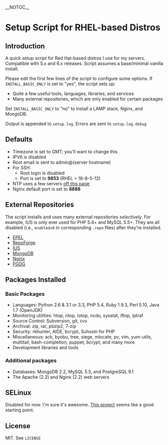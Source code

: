 __NOTOC__

= Setup Script for RHEL-based Distros =

== Introduction ==

A quick setup script for Red Hat-based distros I use for my servers. Compatible with 5.x and 6.x releases. Script assumes a base/minimal vanilla install. 

Please edit the first few lines of the script to configure some options. If <code>INSTALL_BASIC_ONLY</code> is set to "yes", the script sets up:

* Quite a few useful tools, languages, libraries, and services
* Many external repositories, which are only enabled for certain packages

Set <code>INSTALL_BASIC_ONLY</code> to "no" to install a LAMP stack, Nginx, and MongoDB. 

Output is appended to <code>setup.log</code>. Errors are sent to <code>setup.log.debug</code>

== Defaults ==

* Timezone is set to GMT; you'll want to change this
* IPV6 is disabled
* Root email is sent to admin@(server hostname)
* For SSH:
** Root login is disabled
** Port is set to '''9853''' (RHEL = 18-8-5-12)
* NTP uses a few servers [http://infohost.nmt.edu/~armiller/timeserv.htm off this page]
* Nginx default port is set to '''8888'''

== External Repositories ==

The script installs and uses many external repositories ''selectively''. For example, IUS is only ever used for PHP 5.4+ and MySQL 5.5+. They are all disabled (i.e., <code>enabled=0</code> in corresponding <code>.repo</code> files) after they're installed.

* [http://fedoraproject.org/wiki/EPEL EPEL]
* [http://repoforge.org/ RepoForge]
* [http://iuscommunity.org/pages/About.html IUS]
* [http://docs.mongodb.org/manual/tutorial/install-mongodb-on-redhat-centos-or-fedora-linux/ MongoDB]
* [http://nginx.org/en/download.html Ngnix]
* [http://wiki.postgresql.org/wiki/RPM_Installation PGDG]

== Packages Installed ==

=== Basic Packages ===

* Languages: Python 2.6 & 3.1 or 3.3, PHP 5.4, Ruby 1.9.3, Perl 5.10, Java 1.7 (OpenJDK)
* Monitoring utilities: htop, ntop, iotop, ncdu, sysstat, iftop, iptraf
* Source Control: Subversion, git, cvs
* Archival: zip, rar, pbzip2, 7-zip
* Security: rkhunter, AIDE, bcrypt, Suhosin for PHP
* Miscellaneous: ack, byobu, tree, siege, mlocate, pv, vim, yum-utils, multitail, bash-completion, puppet, bcrypt, and many more
* Development libraries and tools

=== Additional packages ===

* Databases: MongoDB 2.2, MySQL 5.5, and PostgreSQL 9.1
* The Apache (2.2) and Nginx (2.2) web servers

== SELinux ==

Disabled for now. I'm sure it's awesome. [https://github.com/nmoureyii/centos-setup This project] seems like a good starting point.

== License ==

MIT. See <code>LICENSE</code>